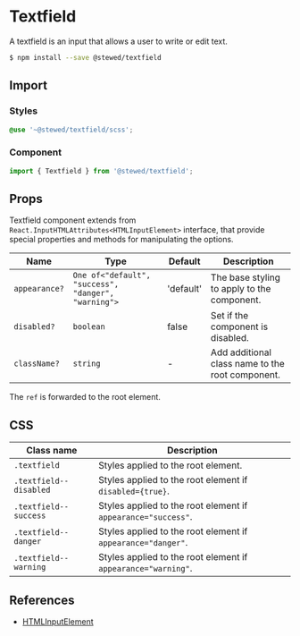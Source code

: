 # Textfield

A textfield is an input that allows a user to write or edit text.

```bash
$ npm install --save @stewed/textfield
```

## Import

### Styles

```scss
@use '~@stewed/textfield/scss';
```

### Component

```js
import { Textfield } from '@stewed/textfield';
```

## Props

Textfield component extends from `React.InputHTMLAttributes<HTMLInputElement>` interface, that provide special properties and methods for manipulating the options.

| Name          | Type                                                | Default   | Description                                      |
| ------------- | --------------------------------------------------- | --------- | ------------------------------------------------ |
| `appearance?` | `One of<"default", "success", "danger", "warning">` | 'default' | The base styling to apply to the component.      |
| `disabled?`   | `boolean`                                           | false     | Set if the component is disabled.                |
| `className?`  | `string`                                            | -         | Add additional class name to the root component. |

The `ref` is forwarded to the root element.

## CSS

| Class name             | Description                                                   |
| ---------------------- | ------------------------------------------------------------- |
| `.textfield`           | Styles applied to the root element.                           |
| `.textfield--disabled` | Styles applied to the root element if `disabled={true}`.      |
| `.textfield--success`  | Styles applied to the root element if `appearance="success"`. |
| `.textfield--danger`   | Styles applied to the root element if `appearance="danger"`.  |
| `.textfield--warning`  | Styles applied to the root element if `appearance="warning"`. |

## References

-   [HTMLInputElement](https://developer.mozilla.org/en-US/docs/Web/API/HTMLInputElement)
